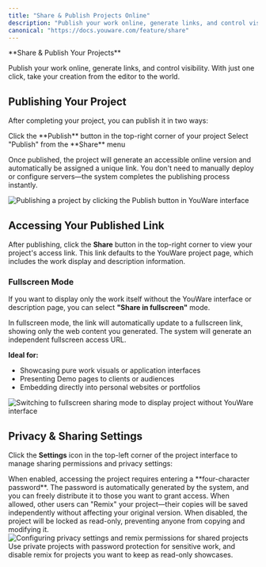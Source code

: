 ```yaml
---
title: "Share & Publish Projects Online"
description: "Publish your work online, generate links, and control visibility. Take your creation from the editor to the world with just one click."
canonical: "https://docs.youware.com/feature/share"
---
```



<Note>
  **Share & Publish Your Projects**
  
  Publish your work online, generate links, and control visibility. With just one click, take your creation from the editor to the world.
</Note>

## Publishing Your Project

After completing your project, you can publish it in two ways:

<Steps>
  <Step title="Quick Publish">
    Click the **Publish** button in the top-right corner of your project
  </Step>
  <Step title="Share Menu">
    Select "Publish" from the **Share** menu
  </Step>
</Steps>

Once published, the project will generate an accessible online version and automatically be assigned a unique link. You don't need to manually deploy or configure servers—the system completes the publishing process instantly.

<img src="/images/share-publish.gif" alt="Publishing a project by clicking the Publish button in YouWare interface" />

## Accessing Your Published Link

After publishing, click the **Share** button in the top-right corner to view your project's access link. This link defaults to the YouWare project page, which includes the work display and description information.

### Fullscreen Mode

If you want to display only the work itself without the YouWare interface or description page, you can select **"Share in fullscreen"** mode.

<Info>
In fullscreen mode, the link will automatically update to a fullscreen link, showing only the web content you generated. The system will generate an independent fullscreen access URL.
</Info>

**Ideal for:**
- Showcasing pure work visuals or application interfaces
- Presenting Demo pages to clients or audiences  
- Embedding directly into personal websites or portfolios

<img src="/images/share-fullscreen.gif" alt="Switching to fullscreen sharing mode to display project without YouWare interface" />

## Privacy & Sharing Settings

Click the **Settings** icon in the top-left corner of the project interface to manage sharing permissions and privacy settings:

<AccordionGroup>
  <Accordion title="🔒 Private Project Settings">
    When enabled, accessing the project requires entering a **four-character password**. The password is automatically generated by the system, and you can freely distribute it to those you want to grant access.
  </Accordion>

  <Accordion title="📋 Remix Permissions">
    When allowed, other users can "Remix" your project—their copies will be saved independently without affecting your original version. When disabled, the project will be locked as read-only, preventing anyone from copying and modifying it.
  </Accordion>
</AccordionGroup>

<img src="/images/share-settings.gif" alt="Configuring privacy settings and remix permissions for shared projects" />

<Tip>
Use private projects with password protection for sensitive work, and disable remix for projects you want to keep as read-only showcases.
</Tip>